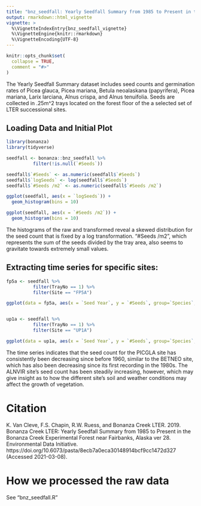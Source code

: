 ```yaml
---
title: "bnz_seedfall: Yearly Seedfall Summary from 1985 to Present in the Bonanza Creek Experimental Forest"
output: rmarkdown::html_vignette
vignette: >
  %\VignetteIndexEntry{bnz_seedfall_vignette}
  %\VignetteEngine{knitr::rmarkdown}
  %\VignetteEncoding{UTF-8}
---
```


```r
knitr::opts_chunk$set(
  collapse = TRUE,
  comment = "#>"
)
```

The Yearly Seedfall Summary dataset includes seed counts and germination rates of Picea glauca, Picea mariana, Betula neoalaskana (papyrifera), Picea mariana, Larix larciana, Alnus crispa, and Alnus tenuifolia. Seeds are collected in .25m^2 trays located on the forest floor of the a selected set of LTER successional sites.

## Loading Data and Initial Plot
```r
library(bonanza)
library(tidyverse)

seedfall <- bonanza::bnz_seedfall %>%
          filter(!is.null(`#Seeds`))

seedfall$`#Seeds` <- as.numeric(seedfall$`#Seeds`)
seedfall$`logSeeds` <- log(seedfall$`#Seeds`)
seedfall$`#Seeds /m2` <- as.numeric(seedfall$`#Seeds /m2`)

ggplot(seedfall, aes(x = `logSeeds`)) +
  geom_histogram(bins = 10)

ggplot(seedfall, aes(x = `#Seeds /m2`)) +
  geom_histogram(bins = 10)

```

The histograms of the raw and transformed reveal a skewed distribution for the seed count that is fixed by a log transformation. "#Seeds /m2", which represents the sum of the seeds divided by the tray area, also seems to gravitate towards extremely small values.

## Extracting time series for specific sites:

```r
fp5a <- seedfall %>%
          filter(TrayNo == 1) %>%
          filter(Site == "FP5A")

ggplot(data = fp5a, aes(x = `Seed Year`, y = `#Seeds`, group=`Species`, color=`Species`)) + geom_line()


up1a <- seedfall %>%
          filter(TrayNo == 1) %>%
          filter(Site == "UP1A")

ggplot(data = up1a, aes(x = `Seed Year`, y = `#Seeds`, group=`Species`, color=`Species`)) + geom_line()
```

The time series indicates that the seed count for the PICGLA site has consistently been decreasing since before 1960, similar to the BETNEO site, which has also been decreasing since its first recording in the 1980s. The ALNVIR site's seed count has been steadily increasing, however, which may give insight as to how the different site's soil and weather conditions may affect the growth of vegetation.

# Citation

K. Van Cleve, F.S. Chapin, R.W. Ruess, and Bonanza Creek LTER. 2019. Bonanza Creek LTER: Yearly Seedfall Summary from 1985 to Present in the Bonanza Creek Experimental Forest near Fairbanks, Alaska ver 28. Environmental Data Initiative. https://doi.org/10.6073/pasta/8ecb7a0eca30148914bcf9cc1472d327 (Accessed 2021-03-08).


# How we processed the raw data

See "bnz_seedfall.R"
